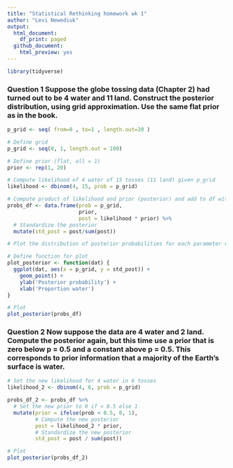 ```yaml
---
title: "Statistical Rethinking homework wk 1"
author: "Levi Newediuk"
output:
  html_document:
    df_print: paged
  github_document:
    html_preview: yes
---
```


```r

library(tidyverse)

```

### __Question 1__ Suppose the globe tossing data (Chapter 2) had turned out to be 4 water and 11 land. Construct the posterior distribution, using grid approximation. Use the same flat prior as in the book.

``` r

p_grid <- seq( from=0 , to=1 , length.out=20 )

# Define grid
p_grid <- seq(0, 1, length.out = 100)

# Define prior (flat, all = 1)
prior <- rep(1, 20)

# Compute likelihood of 4 water of 15 tosses (11 land) given p_grid
likelihood <- dbinom(4, 15, prob = p_grid)

# Compute product of likelihood and prior (posterior) and add to df with p_grid
probs_df <- data.frame(prob = p_grid,
                       prior,
                       post = likelihood * prior) %>%
  # Standardize the posterior
  mutate(std_post = post/sum(post))

```

``` r

# Plot the distribution of posterior probabilities for each parameter value (proportion water)

# Define function for plot
plot_posterior <- function(dat) {
  ggplot(dat, aes(x = p_grid, y = std_post)) +
    geom_point() +
    ylab('Posterior probability') +
    xlab('Proportion water')
}

# Plot
plot_posterior(probs_df)

```

### __Question 2__ Now suppose the data are 4 water and 2 land. Compute the posterior again, but this time use a prior that is zero below p = 0.5 and a constant above p = 0.5. This corresponds to prior information that a majority of the Earth’s surface is water.

``` r

# Set the new likelihood for 4 water in 6 tosses
likelihood_2 <- dbinom(4, 6, prob = p_grid)

probs_df_2 <- probs_df %>%
  # Set the new prior to 0 if < 0.5 else 1
  mutate(prior = ifelse(prob < 0.5, 0, 1),
         # Compute the new posterior
         post = likelihood_2 * prior,
         # Standardize the new posterior
         std_post = post / sum(post))

# Plot
plot_posterior(probs_df_2)

```

